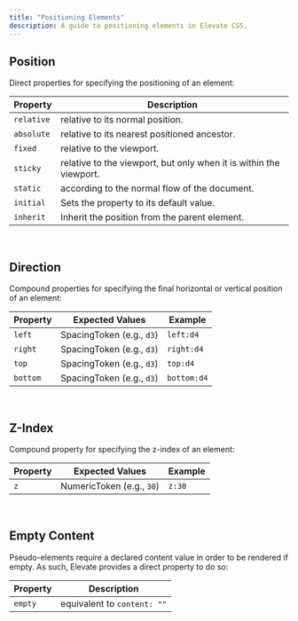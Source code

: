 ```yaml
---
title: "Positioning Elements"
description: A guide to positioning elements in Elevate CSS.
---
```


## Position

Direct properties for specifying the positioning of an element:

| Property   | Description |
|------------|-------------|
| `relative` | relative to its normal position. |
| `absolute` | relative to its nearest positioned ancestor. |
| `fixed`    | relative to the viewport. |
| `sticky`   | relative to the viewport, but only when it is within the viewport. |
| `static`   | according to the normal flow of the document. |
| `initial`  | Sets the property to its default value. |
| `inherit`  | Inherit the position from the parent element. |

<br/>

## Direction

Compound properties for specifying the final horizontal or vertical position of an element:

| Property   | Expected Values | Example     |
|------------|--------------------|-----------------------|
| `left`    | SpacingToken (e.g., `d3`)      |  `left:d4`  |
| `right`   | SpacingToken (e.g., `d3`)      |  `right:d4`  |
| `top`     | SpacingToken (e.g., `d3`)      |  `top:d4`   |
| `bottom`  | SpacingToken (e.g., `d3`)      |  `bottom:d4`   |

<br/>

## Z-Index

Compound property for specifying the z-index of an element:

| Property   | Expected Values |  Example        |
|------------|--------------------|-----------------------|
| `z`       | NumericToken  (e.g., `30`)      | `z:30` |

<br/>

## Empty Content

Pseudo-elements require a declared content value in order to be rendered if empty. As such, Elevate provides a direct property to do so:

| Property   | Description |
|------------|-------------|
| `empty` |equivalent to `content: ""`|